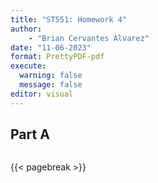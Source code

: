 ```yaml
---
title: "ST551: Homework 4"
author: 
    - "Brian Cervantes Alvarez"
date: "11-06-2023"
format: PrettyPDF-pdf
execute: 
  warning: false
  message: false
editor: visual
---
```


## Part A

```r

```

{{< pagebreak >}}